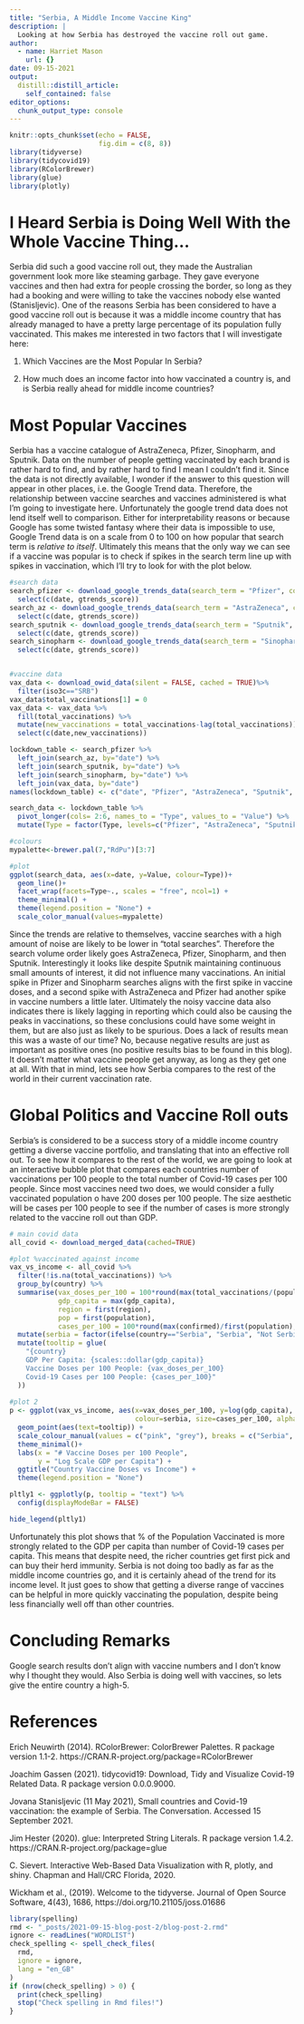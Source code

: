 ```yaml
---
title: "Serbia, A Middle Income Vaccine King"
description: |
  Looking at how Serbia has destroyed the vaccine roll out game.
author:
  - name: Harriet Mason
    url: {}
date: 09-15-2021
output:
  distill::distill_article:
    self_contained: false
editor_options: 
  chunk_output_type: console
---
```



```r
knitr::opts_chunk$set(echo = FALSE,
                      fig.dim = c(8, 8))
library(tidyverse)
library(tidycovid19)
library(RColorBrewer)
library(glue)
library(plotly)
```

# I Heard Serbia is Doing Well With the Whole Vaccine Thing...
Serbia did such a good vaccine roll out, they made the Australian government look more like steaming garbage. They gave everyone vaccines and then had extra for people crossing the border, so long as they had a booking and were willing to take the vaccines nobody else wanted (Stanisljevic). One of the reasons Serbia has been considered to have a good vaccine roll out is because it was a middle income country that has already managed to have a pretty large percentage of its population fully vaccinated. This makes me interested in two factors that I will investigate here: 

1) Which Vaccines are the Most Popular In Serbia?  

2) How much does an income factor into how vaccinated a country is, and is Serbia really ahead for middle income countries?  


# Most Popular Vaccines
Serbia has a vaccine catalogue of AstraZeneca, Pfizer, Sinopharm, and Sputnik. Data on the number of people getting vaccinated by each brand is rather hard to find, and by rather hard to find I mean I couldn't find it. Since the data is not directly available, I wonder if the answer to this question will appear in other places, i.e. the Google Trend data. Therefore, the relationship between vaccine searches and vaccines administered is what I'm going to investigate here. Unfortunately the google trend data does not lend itself well to comparison. Either for interpretability reasons or because Google has some twisted fantasy where their data is impossible to use, Google Trend data is on a scale from 0 to 100 on how popular that search term is *relative to itself*.  Ultimately this means that the only way we can see if a vaccine was popular is to check if spikes in the search term line up with spikes in vaccination, which I'll try to look for with the plot below.

```r
#search data
search_pfizer <- download_google_trends_data(search_term = "Pfizer", countries="SRB")%>%
  select(c(date, gtrends_score))
search_az <- download_google_trends_data(search_term = "AstraZeneca", countries="SRB") %>%
  select(c(date, gtrends_score))
search_sputnik <- download_google_trends_data(search_term = "Sputnik", countries="SRB")%>%
  select(c(date, gtrends_score))
search_sinopharm <- download_google_trends_data(search_term = "Sinopharm", countries="SRB")%>%
  select(c(date, gtrends_score))


#vaccine data
vax_data <- download_owid_data(silent = FALSE, cached = TRUE)%>%
  filter(iso3c=="SRB")
vax_data$total_vaccinations[1] = 0
vax_data <- vax_data %>%
  fill(total_vaccinations) %>%
  mutate(new_vaccinations = total_vaccinations-lag(total_vaccinations)) %>%
  select(c(date,new_vaccinations))

lockdown_table <- search_pfizer %>%
  left_join(search_az, by="date") %>%
  left_join(search_sputnik, by="date") %>%
  left_join(search_sinopharm, by="date") %>%
  left_join(vax_data, by="date")
names(lockdown_table) <- c("date", "Pfizer", "AstraZeneca", "Sputnik", "Sinopharm", "New Vaccines") 

search_data <- lockdown_table %>%
  pivot_longer(cols= 2:6, names_to = "Type", values_to = "Value") %>%
  mutate(Type = factor(Type, levels=c("Pfizer", "AstraZeneca", "Sputnik", "Sinopharm", "New Vaccines")))

#colours
mypalette<-brewer.pal(7,"RdPu")[3:7]

#plot
ggplot(search_data, aes(x=date, y=Value, colour=Type))+
  geom_line()+
  facet_wrap(facets=Type~., scales = "free", ncol=1) +
  theme_minimal() +
  theme(legend.position = "None") +
  scale_color_manual(values=mypalette)

```

Since the trends are relative to themselves, vaccine searches with a high amount of noise are likely to be lower in "total searches". Therefore the search volume order likely goes AstraZeneca, Pfizer, Sinopharm, and then Sputnik. Interestingly it looks like despite Sputnik maintaining continuous small amounts of interest, it did not influence many vaccinations. An initial spike in Pfizer and Sinopharm searches aligns with the first spike in vaccine doses, and a second spike with AstraZeneca and Pfizer had another spike in vaccine numbers a little later. Ultimately the noisy vaccine data also indicates there is likely lagging in reporting which could also be causing the peaks in vaccinations, so these conclusions could have some weight in them, but are also just as likely to be spurious. Does a lack of results mean this was a waste of our time? No, because negative results are just as important as positive ones (no positive results bias to be found in this blog). It doesn't matter what vaccine people get anyway, as long as they get one at all. With that in mind, lets see how Serbia compares to the rest of the world in their current vaccination rate.

# Global Politics and Vaccine Roll outs
Serbia's is considered to be a success story of a middle income country getting a diverse vaccine portfolio, and translating that into an effective roll out. To see how it compares to the rest of the world, we are going to look at an interactive bubble plot that compares each countries number of vaccinations per 100 people to the total number of Covid-19 cases per 100 people. Since most vaccines need two does, we would consider a fully vaccinated population o have 200 doses per 100 people. The size aesthetic will be cases per 100 people to see if the number of cases is more strongly related to the vaccine roll out than GDP.

```r
# main covid data
all_covid <- download_merged_data(cached=TRUE)

#plot %vaccinated against income
vax_vs_income <- all_covid %>%
  filter(!is.na(total_vaccinations)) %>%
  group_by(country) %>%
  summarise(vax_doses_per_100 = 100*round(max(total_vaccinations/(population)),digits=3),
            gdp_capita = max(gdp_capita),
            region = first(region),
            pop = first(population),
            cases_per_100 = 100*round(max(confirmed)/first(population),digits=3)) %>%
  mutate(serbia = factor(ifelse(country=="Serbia", "Serbia", "Not Serbia")))%>%
  mutate(tooltip = glue(
    "{country}
    GDP Per Capita: {scales::dollar(gdp_capita)}
    Vaccine Doses per 100 People: {vax_doses_per_100}
    Covid-19 Cases per 100 People: {cases_per_100}"
  ))
  
#plot 2
p <- ggplot(vax_vs_income, aes(x=vax_doses_per_100, y=log(gdp_capita), 
                               colour=serbia, size=cases_per_100, alpha=0.7))+
  geom_point(aes(text=tooltip)) +
  scale_colour_manual(values = c("pink", "grey"), breaks = c("Serbia", "Not Serbia")) +
  theme_minimal()+
  labs(x = "# Vaccine Doses per 100 People", 
       y = "Log Scale GDP per Capita") +
  ggtitle("Country Vaccine Doses vs Income") +
  theme(legend.position = "None")

pltly1 <- ggplotly(p, tooltip = "text") %>% 
  config(displayModeBar = FALSE)

hide_legend(pltly1)
```

Unfortunately this plot shows that % of the Population Vaccinated is more strongly related to the GDP per capita than number of Covid-19 cases per capita. This means that despite need, the richer countries get first pick and can buy their herd immunity. Serbia is not doing too badly as far as the middle income countries go, and it is certainly ahead of the trend for its income level. It just goes to show that getting a diverse range of vaccines can be helpful in more quickly vaccinating the population, despite being less financially well off than other countries.

# Concluding Remarks
Google search results don't align with vaccine numbers and I don't know why I thought they would. Also Serbia is doing well with vaccines, so lets give the entire country a high-5.

# References  

  
Erich Neuwirth (2014). RColorBrewer: ColorBrewer Palettes. R package version 1.1-2.
  https://CRAN.R-project.org/package=RColorBrewer
  
Joachim Gassen (2021). tidycovid19: Download, Tidy and Visualize Covid-19 Related Data. R package version 0.0.0.9000.

Jovana Stanisljevic (11 May 2021), Small countries and Covid-19 vaccination: the example of Serbia. The Conversation. Accessed 15 September 2021.
  
Jim Hester (2020). glue: Interpreted String Literals. R package version 1.4.2.
  https://CRAN.R-project.org/package=glue

C. Sievert. Interactive Web-Based Data Visualization with R, plotly, and shiny. Chapman and Hall/CRC Florida, 2020.

Wickham et al., (2019). Welcome to the tidyverse. Journal of Open Source Software, 4(43), 1686,
  https://doi.org/10.21105/joss.01686



```r
library(spelling)
rmd <- "_posts/2021-09-15-blog-post-2/blog-post-2.rmd"
ignore <- readLines("WORDLIST")
check_spelling <- spell_check_files(
  rmd,
  ignore = ignore,
  lang = "en_GB"
)
if (nrow(check_spelling) > 0) {
  print(check_spelling)
  stop("Check spelling in Rmd files!")
}
```
